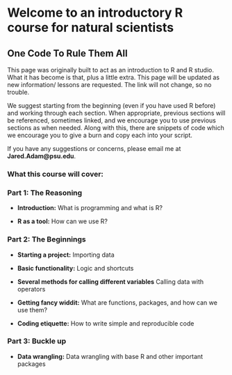 # Welcome to an introductory R course for natural scientists {.unnumbered}
## One Code To Rule Them All 

This page was originally built to act as an introduction to R and R studio. 
What it has become is that, plus a little extra.
This page will be updated as new information/ lessons are requested. 
The link will not change, so no trouble. 

We suggest starting from the beginning (even if you have used R before) and working through each section. 
When appropriate, previous sections will be referenced, sometimes linked, and we encourage you to use previous sections as when needed. 
Along with this, there are snippets of code which we encourage you to give a burn and copy each into your script. 

If you have any suggestions or concerns, please email me at **Jared.Adam@psu.edu**. 


### What this course will cover: 
### Part 1: The Reasoning {.unnumbered}

  - **Introduction:** What is programming and what  is R? 

  - **R as a tool:** How can we use R? 

### Part 2: The Beginnings {.unnumbered}

  - **Starting a project:** Importing data 

  - **Basic functionality:** Logic and shortcuts
  
  - **Several methods for calling different variables** Calling data with operators
  
  - **Getting fancy widdit:** What are functions, packages, and how can we use them? 
  
  - **Coding etiquette:** How to write simple and reproducible code

### Part 3: Buckle up {.unnumbered}

  - **Data wrangling:** Data wrangling with base R and other important packages
 



